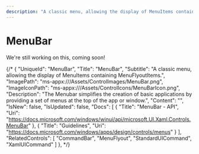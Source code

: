---
description: "A classic menu, allowing the display of MenuItems containing MenuFlyoutItems."
---

# MenuBar

We're still working on this, coming soon!

{/* {
    "UniqueId": "MenuBar",
    "Title": "MenuBar",
    "Subtitle": "A classic menu, allowing the display of MenuItems containing MenuFlyoutItems.",
    "ImagePath": "ms-appx:///Assets/ControlImages/MenuBar.png",
    "ImageIconPath": "ms-appx:///Assets/ControlIcons/MenuBarIcon.png",
    "Description": "The Menubar simplifies the creation of basic applications by providing a set of menus at the top of the app or window.",
    "Content": "",
    "IsNew": false,
    "IsUpdated": false,
    "Docs": [
    {
        "Title": "MenuBar - API",
        "Uri": "https://docs.microsoft.com/windows/winui/api/microsoft.UI.Xaml.Controls.MenuBar"
    },
    {
        "Title": "Guidelines",
        "Uri": "https://docs.microsoft.com/windows/apps/design/controls/menus"
    }
    ],
    "RelatedControls": [
    "CommandBar",
    "MenuFlyout",
    "StandardUICommand",
    "XamlUICommand"
    ]
}, */}